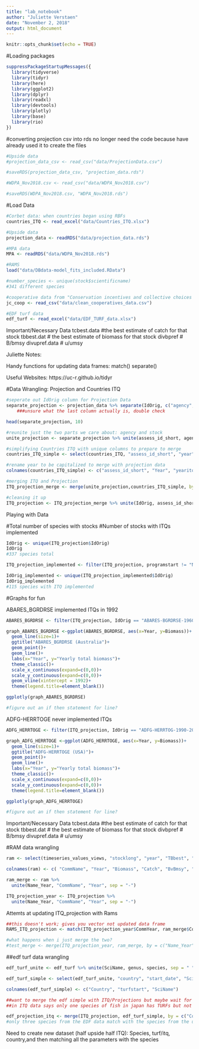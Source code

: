 ```yaml
---
title: "lab_notebook"
author: "Juliette Verstaen"
date: "November 2, 2018"
output: html_document
---
```


```r
knitr::opts_chunk$set(echo = TRUE)
```


#Loading packages
```r
suppressPackageStartupMessages({
  library(tidyverse)
  library(tidyr)
  library(here)
  library(ggplot2)
  library(dplyr)
  library(readxl)
  library(devtools)
  library(plotly)
  library(base)
  library(rio)
})


```

#converting projection csv into rds
no longer need the code because have already used it to create the files
```r

#Upside data
#projection_data_csv <- read_csv("data/ProjectionData.csv")

#saveRDS(projection_data_csv, "projection_data.rds")

#WDPA_Nov2018.csv <- read_csv("data/WDPA_Nov2018.csv")

#saveRDS(WDPA_Nov2018.csv, "WDPA_Nov2018.rds")

```



#Load Data
```r

#Corbet data: when countries began using RBFs
countries_ITQ <- read_excel("data/Countries_ITQ.xlsx")

#Upside data
projection_data <- readRDS("data/projection_data.rds")

#MPA data
MPA <- readRDS("data/WDPA_Nov2018.rds")

#RAMS
load("data/DBdata-model_fits_included.RData")

#number_species <- unique(stock$scientificname)
#341 different species

#cooperative data from "Conservation incentives and collective choices in cooperative fisheries" paper (Ovando et al 2013)
jc_coop <- read_csv("data/clean_cooperatives_data.csv")

#EDF turf data
edf_turf <- read_excel("data/EDF_TURF_data.xlsx")

```


Important/Necessary Data
tcbest.data #the best estimate of catch for that stock
tbbest.dat # the best estimate of biomass for that stock
divbpref # B/bmsy
divupref.data # u/umsy


Juliette Notes:

Handy functions for updating data frames:
match()
separate()

Useful Websites:
https://uc-r.github.io/tidyr

#Data Wrangling: Projection and Countries ITQ
```r

#seperate out IdOrig column for Projection Data
separate_projection <- projection_data %>% separate(IdOrig, c("agency", "stock", "t0", "tf", "species"))
    ###unsure what the last column actually is, double check

head(separate_projection, 10)

#reunite just the two parts we care about: agency and stock
unite_projection <- separate_projection %>% unite(assess_id_short, agency, stock, sep = "-")

#simplifying Countries ITQ with unique columns to prepare to merge
countries_ITQ_simple <- select(countries_ITQ, "assess_id_short", "year", "yearitq", "region_id", "idnumber", "harvest_fb", "itq_now", "iq", "itq", "ivq", "coop", "communityquota", "turf", "individualeffort", "iteq", "totalappliedeffort", "producerorg", "aquaculture", "programstart")

#rename year to be capitalized to merge with projection data
colnames(countries_ITQ_simple) <- c("assess_id_short", "Year", "yearitq", "region_id", "idnumber", "harvest_fb", "itq_now", "iq", "itq", "ivq", "coop", "communityquota", "turf", "individualeffort", "iteq", "totalappliedeffort", "producerorg", "aquaculture", "programstart")

#merging ITQ and Projection
ITQ_projection_merge <- merge(unite_projection,countries_ITQ_simple, by = c("assess_id_short", "Year"))

#cleaning it up
ITQ_projection <- ITQ_projection_merge %>% unite(IdOrig, assess_id_short, t0, tf, species, sep = "-")

```

Playing with Data

#Total number of species with stocks
#Number of stocks with ITQs implemented
```r
IdOrig <- unique(ITQ_projection$IdOrig)
IdOrig
#337 species total

ITQ_projection_implemented <- filter(ITQ_projection, programstart != "NA")

IdOrig_implemented <- unique(ITQ_projection_implemented$IdOrig)
IdOrig_implemented
#115 species with ITQ implemented
```


#Graphs for fun

ABARES_BGRDRSE
implemented ITQs in 1992
```r

ABARES_BGRDRSE <- filter(ITQ_projection, IdOrig == "ABARES-BGRDRSE-1960-2011-CHING")

graph_ABARES_BGRDRSE <-ggplot(ABARES_BGRDRSE, aes(x=Year, y=Biomass))+
  geom_line(size=1)+
  ggtitle("ABARES_BGRDRSE (Australia")+
  geom_point()+
  geom_line()+
  labs(x="Year", y="Yearly total biomass")+
  theme_classic()+
  scale_x_continuous(expand=c(0,0))+
  scale_y_continuous(expand=c(0,0))+
  geom_vline(xintercept = 1992)+
  theme(legend.title=element_blank())

ggplotly(graph_ABARES_BGRDRSE)

#figure out an if then statement for line?


```


ADFG-HERRTOGE
never implemented ITQs
```r
ADFG_HERRTOGE <- filter(ITQ_projection, IdOrig == "ADFG-HERRTOG-1990-2010-HIVELY")

graph_ADFG_HERRTOGE <-ggplot(ADFG_HERRTOGE, aes(x=Year, y=Biomass))+
  geom_line(size=1)+
  ggtitle("ADFG-HERRTOGE (USA)")+
  geom_point()+
  geom_line()+
  labs(x="Year", y="Yearly total biomass")+
  theme_classic()+
  scale_x_continuous(expand=c(0,0))+
  scale_y_continuous(expand=c(0,0))+
  theme(legend.title=element_blank())

ggplotly(graph_ADFG_HERRTOGE)

#figure out an if then statement for line?
```

Important/Necessary Data
tcbest.data #the best estimate of catch for that stock
tbbest.dat # the best estimate of biomass for that stock
divbpref # B/bmsy
divupref.data # u/umsy


#RAM data wrangling
```r
ram <- select(timeseries_values_views, "stocklong", "year", "TBbest", "TCbest", "BdivBmsypref", "UdivUmsypref")

colnames(ram) <- c( "CommName", "Year", "Biomass", "Catch", "BvBmsy", "FvFmsy")

ram_merge <- ram %>%
  unite(Name_Year, "CommName", "Year", sep = "-")

ITQ_projection_year <- ITQ_projection %>%
  unite(Name_Year, "CommName", "Year", sep = "-")

```


Attemts at updating ITQ_projection with Rams
```r

##this doesn't work; gives you vector not updated data frame
RAMS_ITQ_projection <- match(ITQ_projection_year$CommYear, ram_merge$CommYear)

#what happens when i just merge the two?
#test_merge <- merge(ITQ_projection_year, ram_merge, by = c("Name_Year"))


```


##edf turf data wrangling
```r

edf_turf_unite <- edf_turf %>% unite(SciName, genus, species, sep = " ")

edf_turf_simple <- select(edf_turf_unite, "country", "start_date", "SciName")

colnames(edf_turf_simple) <- c("Country", "turfstart", "SciName")

##want to merge the edf simple with ITQ/Projections but maybe wait for Gina to respond with her TURF data
##in ITQ data says only one species of fish in japan has TURFs but not true

edf_projection_itq <- merge(ITQ_projection, edf_turf_simple, by = c("Country", "SciName"))
#only three species from the EDF data match with the species from the upside/projection data; all in Japan

```


Need to create new dataset (half upside half ITQ): Species, turf/itq, country,and then matching all the parameters with the species
